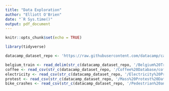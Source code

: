 ```yaml
---
title: "Data Exploration"
author: "Elliott O'Brien"
date: "`R Sys.time()"
output: pdf_document
---
```


```r
knitr::opts_chunk$set(echo = TRUE)
```

```r
library(tidyverse)
```

```r
datacamp_dataset_repo <- 'https://raw.githubusercontent.com/datacamp/careerhub-data/master'

belgium_train <- read_delim(str_c(datacamp_dataset_repo, '/Belgium%20Train%20Times/belgium-train-times.csv'), delim = ';')
coffee <- read_csv(str_c(datacamp_dataset_repo, '/Coffee%20Database/coffee.csv'))
electricity <- read_csv(str_c(datacamp_dataset_repo, '/Electricity%20Prices/electricity_prices.csv'))
protest <- read_csv(str_c(datacamp_dataset_repo, '/Mass%20Protest%20Data/protest_data.csv'))
bike_crashes <- read_csv(str_c(datacamp_dataset_repo, '/Pedestrian%20and%20Bike%20Crashes/pedestrian_bike_crash.csv'))
```